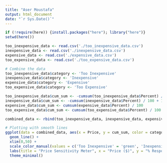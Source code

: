 ```yaml
---
title: "Aser Moustafa"
output: html_document
date: "`r Sys.Date()`"
---
```


```r
if (!require(here)) {install.packages("here"); library("here")}
setwd(here())
```

```r
too_inexpensive_data <- read.csv('./too_inexpensive_data.csv')
inexpensive_data <- read.csv('./inexpensive_data.csv')
expensive_data <- read.csv('./expensive_data.csv')
too_expensive_data <- read.csv('./too_expensive_data.csv')

# Combine the data
too_inexpensive_data$category <- 'Too Inexpensive'
inexpensive_data$category <- 'Inexpensive'
expensive_data$category <- 'Expensive'
too_expensive_data$category <- 'Too Expensive'

too_inexpensive_data$cum_sum <- -cumsum(too_inexpensive_data$Percent) / 100 + 1
inexpensive_data$cum_sum <- -cumsum(inexpensive_data$Percent) / 100 + 1
expensive_data$cum_sum <- cumsum(expensive_data$Percent) / 100
too_expensive_data$cum_sum <- cumsum(too_expensive_data$Percent) / 100

combined_data <- rbind(too_inexpensive_data, inexpensive_data, expensive_data, too_expensive_data)

# Plotting with smooth lines
ggplot(data = combined_data, aes(x = Price, y = cum_sum, color = category)) +
  geom_line() +
  xlim(0,50) +
  scale_color_manual(values = c('Too Inexpensive' = 'green', 'Inexpensive' = 'blue', 'Expensive' = 'orange', 'Too Expensive' = 'red')) +
  labs(title = "Price Sensitivity Meter", x = "Price ($)", y = "% Respondents", color = "Category") +
  theme_minimal()
```
